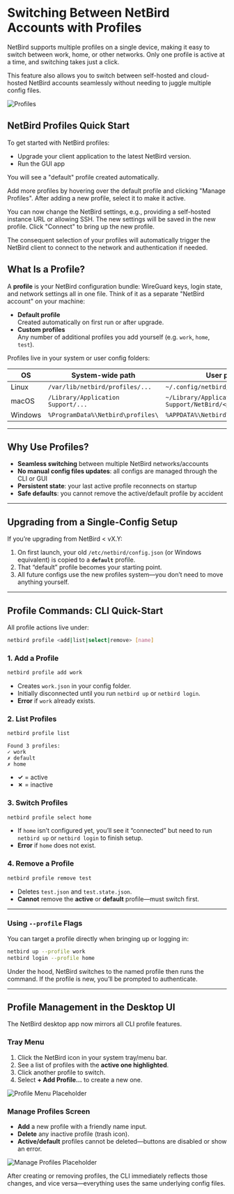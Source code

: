 # Switching Between NetBird Accounts with Profiles

NetBird supports multiple profiles on a single device, making it easy to switch between work, home, or other networks.
Only one profile is active at a time, and switching takes just a click.

This feature also allows you to switch between self-hosted and cloud-hosted NetBird accounts seamlessly without needing
to juggle multiple config files.

![Profiles](/docs-static/img/how-to-guides/profiles/profiles.png)

## NetBird Profiles Quick Start

To get started with NetBird profiles:

- Upgrade your client application to the latest NetBird version.
- Run the GUI app

You will see a "default" profile created automatically.

Add more profiles by hovering over the default profile and clicking "Manage Profiles".
After adding a new profile, select it to make it active.

You can now change the NetBird settings, e.g., providing a self-hosted
instance URL or allowing SSH. The new settings will be saved in the new profile. Click "Connect" to bring up the new profile.

The consequent selection of your profiles will automatically trigger the NetBird client to connect to the network and authentication
if needed.

## What Is a Profile?

A **profile** is your NetBird configuration bundle: WireGuard keys, login state, and network settings all in one file.
Think of it as a separate "NetBird account" on your machine:

- **Default profile**  
  Created automatically on first run or after upgrade.  
- **Custom profiles**  
  Any number of additional profiles you add yourself (e.g. `work`, `home`, `test`).

Profiles live in your system or user config folders:

| OS     | System-wide path                  | User path                                             |
| ------ | --------------------------------- | ----------------------------------------------------- |
| Linux  | `/var/lib/netbird/profiles/...`   | `~/.config/netbird/<profile>.json`                    |
| macOS  | `/Library/Application Support/...`| `~/Library/Application Support/NetBird/<profile>.json`|
| Windows| `%ProgramData%\Netbird\profiles\` | `%APPDATA%\Netbird\<profile>.json`                    |

---

## Why Use Profiles?

- **Seamless switching** between multiple NetBird networks/accounts  
- **No manual config files updates**: all configs are managed through the CLI or GUI
- **Persistent state**: your last active profile reconnects on startup
- **Safe defaults**: you cannot remove the active/default profile by accident

---

## Upgrading from a Single-Config Setup

If you’re upgrading from NetBird < vX.Y:

1. On first launch, your old `/etc/netbird/config.json` (or Windows equivalent) is copied to a **`default`** profile.  
2. That “default” profile becomes your starting point.  
3. All future configs use the new profiles system—you don’t need to move anything yourself.

---

## Profile Commands: CLI Quick-Start

All profile actions live under:
```bash
netbird profile <add|list|select|remove> [name]
````

### 1. Add a Profile

```bash
netbird profile add work
```

* Creates `work.json` in your config folder.
* Initially disconnected until you run `netbird up` or `netbird login`.
* **Error** if `work` already exists.

### 2. List Profiles

```bash
netbird profile list
```

```text
Found 3 profiles:
✓ work
✗ default
✗ home
```

* **✓** = active
* **✗** = inactive

### 3. Switch Profiles

```bash
netbird profile select home
```

* If `home` isn’t configured yet, you’ll see it “connected” but need to run `netbird up` or `netbird login` to finish setup.
* **Error** if `home` does not exist.

### 4. Remove a Profile

```bash
netbird profile remove test
```

* Deletes `test.json` and `test.state.json`.
* **Cannot** remove the **active** or **default** profile—must switch first.

---

### Using `--profile` Flags

You can target a profile directly when bringing up or logging in:

```bash
netbird up --profile work
netbird login --profile home
```

Under the hood, NetBird switches to the named profile then runs the command. If the profile is new, you’ll be prompted to authenticate.

---

## Profile Management in the Desktop UI

The NetBird desktop app now mirrors all CLI profile features.

### Tray Menu

1. Click the NetBird icon in your system tray/menu bar.
2. See a list of profiles with the **active one highlighted**.
3. Click another profile to switch.
4. Select **+ Add Profile…** to create a new one.

![Profile Menu Placeholder](./profile-menu.png)

### Manage Profiles Screen

* **Add** a new profile with a friendly name input.
* **Delete** any inactive profile (trash icon).
* **Active/default** profiles cannot be deleted—buttons are disabled or show an error.

![Manage Profiles Placeholder](./manage-profiles.png)

After creating or removing profiles, the CLI immediately reflects those changes, and vice versa—everything uses the same underlying config files.
